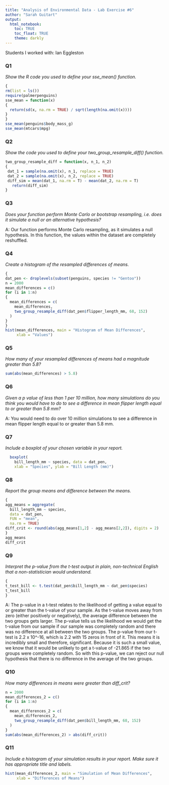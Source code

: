 ```yaml
---
title: "Analysis of Environmental Data - Lab Exercise #6"
author: "Sarah Guitart"
output: 
  html_notebook:
    toc: TRUE
    toc_float: TRUE
    theme: darkly 
---
```


Students I worked with: Ian Eggleston

### Q1

*Show the R code you used to define your sse_mean() function.*
```r
{
rm(list = ls())
require(palmerpenguins)
sse_mean = function(x)
{
  return(sd(x, na.rm = TRUE) / sqrt(length(na.omit(x))))
}
}
sse_mean(penguins$body_mass_g)
sse_mean(mtcars$mpg)
```


### Q2

*Show the code you used to define your two_group_resample_diff() function.*
```r
two_group_resample_diff = function(x, n_1, n_2)
{
 dat_1 = sample(na.omit(x), n_1, replace = TRUE)
 dat_2 = sample(na.omit(x), n_2, replace = TRUE)
 diff_sim = mean(dat_1, na.rm = T) - mean(dat_2, na.rm = T)
   return(diff_sim)
}
```

### Q3

*Does your function perform Monte Carlo or bootstrap resampling, i.e. does it simulate a null or an alternative hypothesis?*

A: Our function performs Monte Carlo resampling, as it simulates a null hypothesis. In this function, the values within the dataset are completely reshuffled.   

### Q4

*Create a histogram of the resampled differences of means.*
```r
{
dat_pen <- droplevels(subset(penguins, species != "Gentoo"))
n = 2000
mean_differences = c()
for (i in 1:n)
{
  mean_differences = c(
    mean_differences,
    two_group_resample_diff(dat_pen$flipper_length_mm, 68, 152)
  )
}
}
hist(mean_differences, main = "Histogram of Mean Differences",
     xlab = "Values")
```

### Q5

*How many of your resampled differences of means had a magnitude greater than 5.8?*
```r
sum(abs(mean_differences) > 5.8)
```

### Q6

*Given a p value of less than 1 per 10 million, how many simulations do you think you would have to do to see a difference in mean flipper length equal to or greater than 5.8 mm?*

A: You would need to do over 10 million simulations to see a difference in mean flipper length equal to or greater than 5.8 mm. 

### Q7

*Include a boxplot of your chosen variable in your report.*
```r
  boxplot(
    bill_length_mm ~ species, data = dat_pen,
    xlab = "Species", ylab = "Bill Length (mm)")
```

### Q8

*Report the group means and difference between the means.*
```r
{
agg_means = aggregate(
  bill_length_mm ~ species, 
  data = dat_pen, 
  FUN = "mean", 
  na.rm = TRUE)
diff_crit <- round(abs(agg_means[1,2] - agg_means[2,2]), digits = 2)
}
agg_means
diff_crit
```

### Q9

*Interpret the p-value from the t-test output in plain, non-technical English that a non-statistician would understand.*
```r
{
t_test_bill <- t.test(dat_pen$bill_length_mm ~ dat_pen$species)
t_test_bill
}
```
A: The p-value in a t-test relates to the likelihood of getting a value equal to or greater than the t-value of your sample. As the t-value moves away from zero (either positively or negatively), the average difference between the two groups gets larger. The p-value tells us the likelihood we would get the t-value from our sample if our sample was completely random and there was no difference at all between the two groups. The p-value from our t-test is 2.2 x 10^-16, which is 2.2 with 15 zeros in front of it. This means it is incredibly small and therefore, significant. Because it is such a small value, we know that it would be unlikely to get a t-value of -21.865 if the two groups were completely random. So with this p-value, we can reject our null hypothesis that there is no difference in the average of the two groups. 

### Q10

*How many differences in means were greater than diff_crit?*
```r
n = 2000
mean_differences_2 = c()
for (i in 1:n)
{
  mean_differences_2 = c(
    mean_differences_2,
    two_group_resample_diff(dat_pen$bill_length_mm, 68, 152)
  )
}
sum(abs(mean_differences_2) > abs(diff_crit))
```

### Q11

*Include a histogram of your simulation results in your report. Make sure it has appropriate title and labels.*
```r
hist(mean_differences_2, main = "Simulation of Mean Differences", 
     xlab = "Differences of Means")
```
